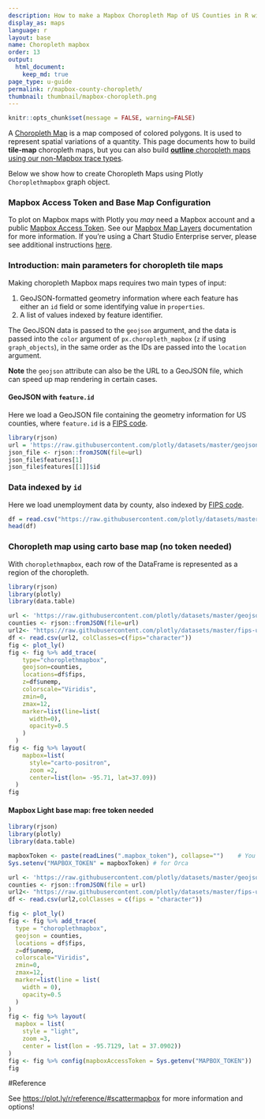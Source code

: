 ```yaml
---
description: How to make a Mapbox Choropleth Map of US Counties in R with Plotly.
display_as: maps
language: r
layout: base
name: Choropleth mapbox
order: 13
output:
  html_document:
    keep_md: true
page_type: u-guide
permalink: r/mapbox-county-choropleth/
thumbnail: thumbnail/mapbox-choropleth.png
---
```


```r
knitr::opts_chunk$set(message = FALSE, warning=FALSE)
```

A [Choropleth Map](https://en.wikipedia.org/wiki/Choropleth_map) is a map composed of colored polygons. It is used to represent spatial variations of a quantity. This page documents how to build **tile-map** choropleth maps, but you can also build [**outline** choropleth maps using our non-Mapbox trace types](/r/choropleth-maps).

Below we show how to create Choropleth Maps using Plotly `Choroplethmapbox` graph object.

### Mapbox Access Token and Base Map Configuration

To plot on Mapbox maps with Plotly you *may* need a Mapbox account and a public [Mapbox Access Token](https://www.mapbox.com/studio). See our [Mapbox Map Layers](/r/mapbox-layers/) documentation for more information. If you're using a Chart Studio Enterprise server, please see additional instructions [here](https://help.plot.ly/mapbox-atlas).

### Introduction: main parameters for choropleth tile maps

Making choropleth Mapbox maps requires two main types of input:

1. GeoJSON-formatted geometry information where each feature has either an `id` field or some identifying value in `properties`.
2. A list of values indexed by feature identifier.

The GeoJSON data is passed to the `geojson` argument, and the data is passed into the `color` argument of `px.choropleth_mapbox` (`z` if using `graph_objects`), in the same order as the IDs are passed into the `location` argument.

**Note** the `geojson` attribute can also be the URL to a GeoJSON file, which can speed up map rendering in certain cases.

#### GeoJSON with `feature.id`

Here we load a GeoJSON file containing the geometry information for US counties, where `feature.id` is a [FIPS code](https://en.wikipedia.org/wiki/FIPS_county_code).

```r
library(rjson)
url = 'https://raw.githubusercontent.com/plotly/datasets/master/geojson-counties-fips.json'
json_file <- rjson::fromJSON(file=url)
json_file$features[1]
json_file$features[[1]]$id
```

### Data indexed by `id`

Here we load unemployment data by county, also indexed by [FIPS code](https://en.wikipedia.org/wiki/FIPS_county_code).

```r
df = read.csv("https://raw.githubusercontent.com/plotly/datasets/master/fips-unemp-16.csv", header = T, colClasses = c("fips"="character"))
head(df)
```

### Choropleth map using carto base map (no token needed)

With `choroplethmapbox`, each row of the DataFrame is represented as a region of the choropleth.

```r
library(rjson)
library(plotly)
library(data.table)

url <- 'https://raw.githubusercontent.com/plotly/datasets/master/geojson-counties-fips.json'
counties <- rjson::fromJSON(file=url)
url2<- "https://raw.githubusercontent.com/plotly/datasets/master/fips-unemp-16.csv"
df <- read.csv(url2, colClasses=c(fips="character"))
fig <- plot_ly() 
fig <- fig %>% add_trace(
    type="choroplethmapbox",
    geojson=counties,
    locations=df$fips,
    z=df$unemp,
    colorscale="Viridis",
    zmin=0,
    zmax=12,
    marker=list(line=list(
      width=0),
      opacity=0.5
    )
  )
fig <- fig %>% layout(
    mapbox=list(
      style="carto-positron",
      zoom =2,
      center=list(lon= -95.71, lat=37.09))
  )
fig
```
#### Mapbox Light base map: free token needed

```r
library(rjson)
library(plotly)
library(data.table)

mapboxToken <- paste(readLines(".mapbox_token"), collapse="")    # You need your own token
Sys.setenv("MAPBOX_TOKEN" = mapboxToken) # for Orca

url <- 'https://raw.githubusercontent.com/plotly/datasets/master/geojson-counties-fips.json'
counties <- rjson::fromJSON(file = url)
url2<- "https://raw.githubusercontent.com/plotly/datasets/master/fips-unemp-16.csv"
df <- read.csv(url2,colClasses = c(fips = "character"))

fig <- plot_ly()
fig <- fig %>% add_trace(
  type = "choroplethmapbox",
  geojson = counties,
  locations = df$fips,
  z=df$unemp,
  colorscale="Viridis",
  zmin=0,
  zmax=12,
  marker=list(line = list(
    width = 0),
    opacity=0.5
  )
)
fig <- fig %>% layout(
  mapbox = list(
    style = "light",
    zoom =3,
    center = list(lon = -95.7129, lat = 37.0902))
) 
fig <- fig %>% config(mapboxAccessToken = Sys.getenv("MAPBOX_TOKEN"))
fig
```
#Reference

See [https://plot.ly/r/reference/#scattermapbox](https://plot.ly/r/reference/#scattermapbox) for more information and options!